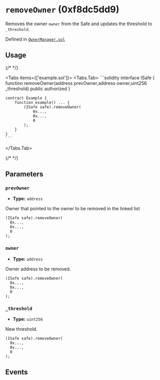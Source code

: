 


# `removeOwner` (0xf8dc5dd9)



Removes the owner `owner` from the Safe and updates the threshold to `_threshold`.

<OnlySafeTxCallout />




Defined in [`OwnerManager.sol`](https://github.com/safe-global/safe-smart-account/tree/v1.4.1/contracts/base/OwnerManager.sol#L78)


## Usage

{/* <!-- vale off --> */}

<Tabs items={['example.sol']}>
  <Tabs.Tab>
    ```solidity
    interface ISafe {
        function removeOwner(address prevOwner,address owner,uint256 _threshold) public authorized
    }

    contract Example {
        function example() ... {
            (ISafe safe).removeOwner(
                0x...,
                0x...,
                0
            );
        }
    }
    ```
  </Tabs.Tab>
</Tabs>

{/* <!-- vale on --> */}



## Parameters

### `prevOwner`

  - **Type:** `address`

  Owner that pointed to the owner to be removed in the linked list

  ```solidity focus=2
  (ISafe safe).removeOwner(
    0x...,
    0x...,
    0
  );
  ```


### `owner`

  - **Type:** `address`

  Owner address to be removed.

  ```solidity focus=3
  (ISafe safe).removeOwner(
    0x...,
    0x...,
    0
  );
  ```


### `_threshold`

  - **Type:** `uint256`

  New threshold.

  ```solidity focus=4
  (ISafe safe).removeOwner(
    0x...,
    0x...,
    0
  );
  ```




## Events

<RemovedOwner />

